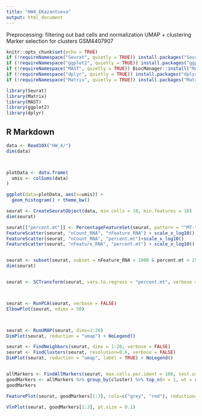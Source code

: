 ```yaml
---
title: "HW4_EKazantseva"
output: html_document
---
```



Preprocessing: filtering out bad cells and normalization
UMAP + clustering
Marker selection for clusters
GSM4407907


```r
knitr::opts_chunk$set(echo = TRUE)
if (!requireNamespace("Seurat", quietly = TRUE)) install.packages("Seurat")
if (!requireNamespace("ggplot2", quietly = TRUE)) install.packages("ggplot2")
if (!requireNamespace("MAST", quietly = TRUE)) BiocManager::install("MAST")
if (!requireNamespace("dplyr", quietly = TRUE)) install.packages("dplyr")
if (!requireNamespace("Matrix", quietly = TRUE)) install.packages("Matrix")

library(Seurat)
library(Matrix)
library(MAST)
library(ggplot2)
library(dplyr)

```

## R Markdown


```r
data <- Read10X("HW_4/")
dim(data)



plotData <- data.frame(
  umis <- colSums(data)
)

ggplot(data=plotData, aes(x=umis)) +
  geom_histogram() + theme_bw()

```


```r
seurat <- CreateSeuratObject(data, min.cells = 10, min.features = 10)
dim(seurat)
```
```r

seurat[["percent.mt"]] <- PercentageFeatureSet(seurat, pattern = "^MT-")
FeatureScatter(seurat, "nCount_RNA", "nFeature_RNA") + scale_x_log10() + scale_y_log10()
FeatureScatter(seurat, "nCount_RNA", "percent.mt")+scale_x_log10()
FeatureScatter(seurat, "nFeature_RNA", "percent.mt") + scale_x_log10()



```
```r
seurat <- subset(seurat, subset = nFeature_RNA > 1800 & percent.mt < 25)
dim(seurat)


seurat <- SCTransform(seurat, vars.to.regress = "percent.mt", verbose = FALSE)



seurat <- RunPCA(seurat, verbose = FALSE)
ElbowPlot(seurat, ndims = 50)



seurat <- RunUMAP(seurat, dims=1:20)
DimPlot(seurat, reduction = "umap") + NoLegend()

```
```r

seurat <- FindNeighbors(seurat, dims = 1:20, verbose = FALSE)
seurat <- FindClusters(seurat, resolution=0.6, verbose = FALSE)
DimPlot(seurat, reduction = "umap", label = TRUE) + NoLegend()


allMarkers <- FindAllMarkers(seurat, max.cells.per.ident = 100, test.use = "MAST", only.pos = T)
goodMarkers <- allMarkers %>% group_by(cluster) %>% top_n(n = 1, wt = avg_logFC) %>% pull(gene)
goodMarkers

FeaturePlot(seurat, goodMarkers[1:3], cols=c("grey", "red"), reduction="umap", ncol=3)

VlnPlot(seurat, goodMarkers[1:3], pt.size = 0.1)


```
